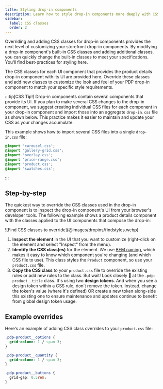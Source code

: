 ```yaml
---
title: Styling drop-in components
description: Learn how to style drop-in components more deeply with CSS classes.
sidebar:
  label: CSS classes
  order: 2
---
```



Overriding and adding CSS classes for drop-in components provides the next level of customizing your storefront drop-in components. By modifying a drop-in component's built-in CSS classes and adding additional classes, you can quickly change the built-in classes to meet your specifications. You'll find best-practices for styling here.


The CSS classes for each UI component that provides the product details drop-in component with its UI are provided here. Override these classes and add new classes to customize the look and feel of your PDP drop-in component to match your specific style requirements.

:::tip[CSS Tip!]
Drop-in components contain several components that provide its UI. If you plan to make several CSS changes to the drop-in component, we suggest creating individual CSS files for each component in your drop-in component and import those into an aggregate `drop-in.css` file as shown below. This practice makes it easier to maintain and update your CSS as your changes accumulate.

This example shows how to import several CSS files into a single `drop-in.css` file:

```css title="drop-in.css"
@import 'carousel.css';
@import 'gallery-grid.css';
@import 'overlay.css';
@import 'price-range.css';
@import 'product.css';
@import 'swatches.css';
```

:::

## Step-by-step

The quickest way to override the CSS classes used in the drop-in component is to inspect the drop-in component's UI from your browser's developer tools. The following example shows a product details component with the classes applied to the UI components that compose the drop-in:

<Diagram caption="Find CSS classes to override.">
  ![Find CSS classes to override](@images/dropins/findstyles.webp)
</Diagram>

<Callouts>

1. **Inspect the element** in the UI that you want to customize (right-click on the element and select "Inspect" from the menu).
1. **Identify the CSS class(es)** for the element. We use [BEM naming](https://getbem.com/naming/), which makes it easy to know which component you're changing (and which CSS file to use). This class styles the `Product` component, so use your `product.css` file.
1. **Copy the CSS class** to your `product.css` file to override the existing rules or add new rules to the class. But wait! Look closely 🧐 at the `.pdp-product__title` class. It's using two **design tokens**. And when you see a design token within a CSS rule, don't remove the token. Instead, change the token's value (where it's defined) OR create a new token along-side this existing one to ensure maintenance and updates continue to benefit from global design token usage.

</Callouts>

## Example overrides

Here's an example of adding CSS class overrides to your `product.css` file:

```css title="product.css"
.pdp-product__options {
  grid-column: 1 / span 3;
}

.pdp-product__quantity {
  grid-column: 1 / span 3;
}

.pdp-product__buttons {
  grid-gap: 0.5rem;
}
```
